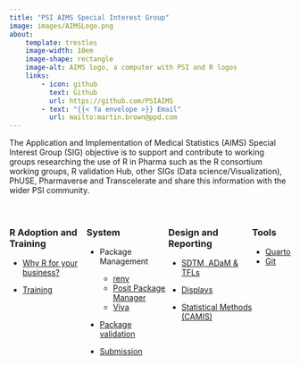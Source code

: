 ```yaml
---
title: "PSI AIMS Special Interest Group"
image: images/AIMSLogo.png
about:
    template: trestles
    image-width: 10em
    image-shape: rectangle
    image-alt: AIMS logo, a computer with PSI and R logos
    links:
        - icon: github
          text: Github
          url: https://github.com/PSIAIMS
        - text: "{{< fa envelope >}} Email"
          url: mailto:martin.brown@ppd.com
---
```


The Application and Implementation of Medical Statistics (AIMS) Special Interest Group (SIG) objective is to support and contribute to working groups researching the use of R in Pharma such as the R consortium working groups, R validation Hub, other SIGs (Data science/Visualization), PhUSE, Pharmaverse and Transcelerate and share this information with the wider PSI community.

::: {style="display: flex; margin-bottom: 20px;"}
:::

::: {style="display: flex;"}
::: long-hex
### R Adoption and Training

-   [Why R for your business?](https://psiaims.github.io/website/why-r.html)

-   [Training](https://psiaims.github.io/website/02R-tist.htm)
:::

::: long-hex
### System

-   Package Management

    -   [renv](https://rstudio.github.io/renv/articles/renv.html)
    -   [Posit Package Manager](https://posit.co/products/enterprise/package-manager/)
    -   [Viya](https://www.sas.com/en_gb/software/viya.html)

-   [Package validation](https://www.pharmar.org/)

-   [Submission](https://rconsortium.github.io/r-submission-site/)
:::

::: long-hex
### Design and Reporting
-   [SDTM, ADaM   & TFLs](https://pharmaverse.org/e2eclinical/)

-   [Displays](https://rconsortium.github.io/rtrs-wg/)

-   [Statistical Methods (CAMIS)](https://psiaims.github.io/CAMIS/)

:::

::: long-hex 
### Tools
-   [Quarto](https://quarto.org)
-   [Git](https://docs.github.com/en/get-started/quickstart/hello-world)

:::

:::

